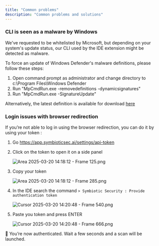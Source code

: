 ```yaml
---
title: "Common problems"
description: "Common problems and solutions"
---
```


### CLI is seen as a malware by Windows

We've requested to be whitelisted by Microsoft, but depending on your system's update status, our CLI used by the IDE extension might be detected as malware. 

To force an update of Windows Defender's malware definitions, please follow these steps: 

1. Open command prompt as administrator and change directory to c:\Program Files\Windows Defender
2. Run "MpCmdRun.exe -removedefinitions -dynamicsignatures"
3. Run "MpCmdRun.exe -SignatureUpdate"

Alternatively, the latest definition is available for download [here](https://docs.microsoft.com/microsoft-365/security/defender-endpoint/manage-updates-baselines-microsoft-defender-antivirus)

### Login issues with browser redirection

If you’re not able to log in using the browser redirection, you can do it by using your token : 

1. Go https://app.symbioticsec.ai/settings/api-token
2. Click on the token to open it on a side panel 
    
    ![Area 2025-03-20 14:18:12 - Frame 125.png](attachment:cf306775-b6c4-4853-9d52-8180be644aae:Area_2025-03-20_141812_-_Frame_125.png)
    
3. Copy your token 
    
    ![Area 2025-03-20 14:18:12 - Frame 285.png](attachment:dcaf501e-2506-4d14-8085-2eb41e335390:Area_2025-03-20_141812_-_Frame_285.png)
    
4. In the IDE search the command 
`> Symbiotic Security : Provide authentication token`
    
    ![Cursor 2025-03-20 14:20:48 - Frame 540.png](attachment:7aae529c-ec6d-4eb6-9cfd-6867a540ad61:Cursor_2025-03-20_142048_-_Frame_540.png)
    
5. Paste you token and press ENTER
    
    ![Cursor 2025-03-20 14:20:48 - Frame 666.png](attachment:74b9dc76-13d3-4fb9-8cdf-5cea825e1631:Cursor_2025-03-20_142048_-_Frame_666.png)
    

🎉 You’re now authenticated. Wait a few seconds and a scan will be launched.